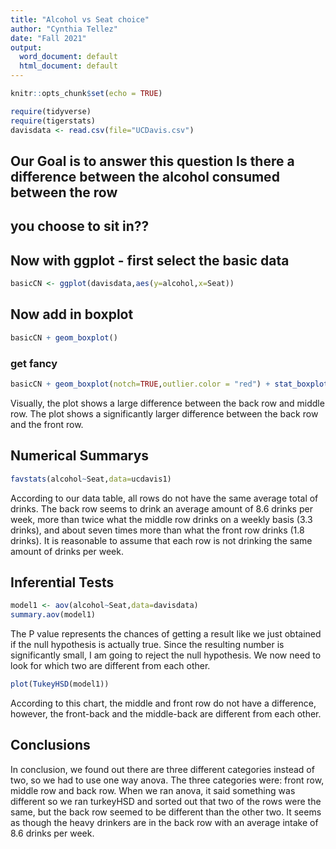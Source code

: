 ```yaml
---
title: "Alcohol vs Seat choice"
author: "Cynthia Tellez"
date: "Fall 2021"
output:
  word_document: default
  html_document: default
---
```


```r
knitr::opts_chunk$set(echo = TRUE)
```

```r
require(tidyverse)
require(tigerstats)
davisdata <- read.csv(file="UCDavis.csv")
```
## Our Goal is to answer this question Is there a difference between the alcohol consumed between the row
## you choose to sit in??

## Now with ggplot - first select the basic data

```r
basicCN <- ggplot(davisdata,aes(y=alcohol,x=Seat))
```
## Now add in boxplot

```r
basicCN + geom_boxplot()
```
  
  
### get fancy  

```r
basicCN + geom_boxplot(notch=TRUE,outlier.color = "red") + stat_boxplot(geom ='errorbar') + labs(title="Fancy notch boxplot \n with 2 lines")
```

Visually, the plot shows a large difference between the back row and middle row. The plot shows a significantly larger difference between the back row and the front row.

## Numerical Summarys 

```r
favstats(alcohol~Seat,data=ucdavis1)
```

According to our data table, all rows do not have the same average total of drinks. The back row seems to drink an average amount of 8.6 drinks per week, more than twice what the middle row drinks on a weekly basis (3.3 drinks), and about seven times more than what the front row drinks (1.8 drinks). It is reasonable to assume that each row is not drinking the same amount of drinks per week.

## Inferential Tests
```r
model1 <- aov(alcohol~Seat,data=davisdata)
summary.aov(model1)
```

The P value represents the chances of getting a result like we just obtained if the null hypothesis is actually true. Since the resulting number is significantly small, I am going to reject the null hypothesis. We now need to look for which two are different from each other.
```r
plot(TukeyHSD(model1))
```

According to this chart, the middle and front row do not have a difference, however, the front-back and the middle-back are different from each other.

## Conclusions

In conclusion, we found out there are three different categories instead of two, so we had to use one way anova. The three categories were: front row, middle row and back row. When we ran anova, it said something was different so we ran turkeyHSD and sorted out that two of the rows were the same, but the back row seemed to be different than the other two. It seems as though the heavy drinkers are in the back row with an average intake of 8.6 drinks per week.


